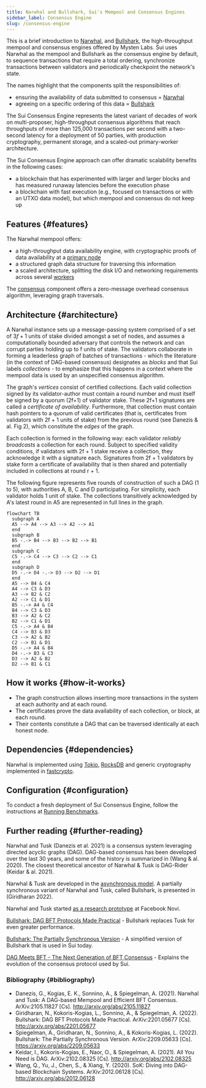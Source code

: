 ```yaml
---
title: Narwhal and Bullshark, Sui's Mempool and Consensus Engines
sidebar_label: Consensus Engine
slug: /consensus-engine
---
```


This is a brief introduction to [Narwhal](https://github.com/MystenLabs/narwhal), and [Bullshark](https://arxiv.org/abs/2209.05633), the high-throughput mempool and consensus engines offered by Mysten Labs. Sui uses Narwhal as the mempool and Bullshark as the consensus engine by default, to sequence transactions that require a total ordering, synchronize transactions between validators and periodically checkpoint the network's state.

The names highlight that the components split the responsibilities of:

-   ensuring the availability of data submitted to consensus = [Narwhal](https://arxiv.org/abs/2105.11827)
-   agreeing on a specific ordering of this data = [Bullshark](https://arxiv.org/abs/2209.05633)

The Sui Consensus Engine represents the latest variant of decades of work on multi-proposer, high-throughput consensus algorithms that reach throughputs of more than 125,000 transactions per second with a two-second latency for a deployment of 50 parties, with production cryptography, permanent storage, and a scaled-out primary-worker architecture.

The Sui Consensus Engine approach can offer dramatic scalability benefits in the following cases:

-   a blockchain that has experimented with larger and larger blocks and has measured runaway latencies before the execution phase
-   a blockchain with fast execution (e.g., focused on transactions or with an UTXO data model), but which mempool and consensus do not keep up

## Features {#features}

The Narwhal mempool offers:

-   a high-throughput data availability engine, with cryptographic proofs of data availability at a [primary node](https://github.com/MystenLabs/sui/blob/main/narwhal/primary)
-   a structured graph data structure for traversing this information
-   a scaled architecture, splitting the disk I/O and networking requirements across several [workers](https://github.com/MystenLabs/sui/blob/main/narwhal/worker)

The [consensus](https://github.com/MystenLabs/sui/blob/main/narwhal/consensus) component offers a zero-message overhead consensus algorithm, leveraging graph traversals.

## Architecture {#architecture}

A Narwhal instance sets up a message-passing system comprised of a set of $3f+1$ units of stake divided amongst a set of nodes, and assumes a computationally bounded adversary that controls the network and can corrupt parties holding up to f units of stake. The validators collaborate in forming a leaderless graph of batches of transactions - which the literature (in the context of DAG-based consensus) designates as _blocks_ and that Sui labels _collections_ - to emphasize that this happens in a context where the mempool data is used by an unspecified consensus algorithm.

The graph's _vertices_ consist of certified collections. Each valid collection signed by its validator-author must contain a round number and must itself be signed by a quorum (2f+1) of validator stake. These 2f+1 signatures are called a _certificate of availability_. Furthermore, that collection must contain hash pointers to a quorum of valid certificates (that is, certificates from validators with 2f + 1 units of stake) from the previous round (see Danezis & al. Fig 2), which constitute the _edges_ of the graph.

Each collection is formed in the following way: each validator _reliably broadcasts_ a collection for each round. Subject to specified validity conditions, if validators with 2f + 1 stake receive a collection, they acknowledge it with a signature each. Signatures from 2f + 1 validators by stake form a certificate of availability that is then shared and potentially included in collections at round r + 1.

The following figure represents five rounds of construction of such a DAG (1 to 5), with authorities A, B, C and D participating. For simplicity, each validator holds 1 unit of stake. The collections transitively acknowledged by A's latest round in A5 are represented in full lines in the graph.

```mermaid
flowchart TB
  subgraph A
  A5 --> A4 --> A3 --> A2 --> A1
  end
  subgraph B
  B5 -.-> B4 --> B3 --> B2 --> B1
  end
  subgraph C
  C5 -.-> C4 --> C3 --> C2 --> C1
  end
  subgraph D
  D5 -.-> D4 -.-> D3 --> D2 --> D1
  end
  A5 --> B4 & C4
  A4 --> C3 & D3
  A3 --> B2 & C2
  A2 --> C1 & D1
  B5 -.-> A4 & C4
  B4 --> C3 & D3
  B3 --> A2 & C2
  B2 --> C1 & D1
  C5 -.-> A4 & B4
  C4 --> B3 & D3
  C3 --> A2 & B2
  C2 --> B1 & D1
  D5 -.-> A4 & B4
  D4 -.-> B3 & C3
  D3 --> A2 & B2
  D2 --> B1 & C1
```

## How it works {#how-it-works}

-   The graph construction allows inserting more transactions in the system at each authority and at each round.
-   The certificates prove the data availability of each collection, or block, at each round.
-   Their contents constitute a DAG that can be traversed identically at each honest node.

## Dependencies {#dependencies}

Narwhal is implemented using [Tokio](https://github.com/tokio-rs/tokio), [RocksDB](https://github.com/facebook/rocksdb/) and generic cryptography implemented in [fastcrypto](https://github.com/MystenLabs/fastcrypto).

## Configuration {#configuration}

To conduct a fresh deployment of Sui Consensus Engine, follow the instructions at [Running Benchmarks](https://github.com/MystenLabs/sui/blob/main/narwhal/benchmark).

## Further reading {#further-reading}

Narwhal and Tusk (Danezis et al. 2021) is a consensus system leveraging directed acyclic graphs (DAG). DAG-based consensus has been developed over the last 30 years, and some of the history is summarized in (Wang & al. 2020). The closest theoretical ancestor of Narwhal & Tusk is DAG-Rider (Keidar & al. 2021).

Narwhal & Tusk are developed in the [asynchronous model](https://decentralizedthoughts.github.io/2019-06-01-2019-5-31-models/). A partially synchronous variant of Narwhal and Tusk, called Bullshark, is presented in (Giridharan 2022).

Narwhal and Tusk started [as a research prototype](https://github.com/facebookresearch/narwhal) at Facebook Novi.

[Bullshark: DAG BFT Protocols Made Practical](https://arxiv.org/pdf/2201.05677.pdf) -
Bullshark replaces Tusk for even greater performance.

[Bullshark: The Partially Synchronous Version](https://arxiv.org/pdf/2209.05633.pdf) -
A simplified version of Bullshark that is used in Sui today.

[DAG Meets BFT - The Next Generation of BFT Consensus](https://decentralizedthoughts.github.io/2022-06-28-DAG-meets-BFT/) - Explains the evolution of the consensus protocol used by Sui.

### Bibliography {#bibliography}

-   Danezis, G., Kogias, E. K., Sonnino, A., & Spiegelman, A. (2021). Narwhal and Tusk: A DAG-based Mempool and Efficient BFT Consensus. ArXiv:2105.11827 [Cs]. http://arxiv.org/abs/2105.11827
-   Giridharan, N., Kokoris-Kogias, L., Sonnino, A., & Spiegelman, A. (2022). Bullshark: DAG BFT Protocols Made Practical. ArXiv:2201.05677 [Cs]. http://arxiv.org/abs/2201.05677
-   Spiegelman, A., Giridharan, N., Sonnino, A., & Kokoris-Kogias, L. (2022). Bullshark: The Partially Synchronous Version. ArXiv:2209.05633 [Cs]. https://arxiv.org/abs/2209.05633
-   Keidar, I., Kokoris-Kogias, E., Naor, O., & Spiegelman, A. (2021). All You Need is DAG. ArXiv:2102.08325 [Cs]. http://arxiv.org/abs/2102.08325
-   Wang, Q., Yu, J., Chen, S., & Xiang, Y. (2020). SoK: Diving into DAG-based Blockchain Systems. ArXiv:2012.06128 [Cs]. http://arxiv.org/abs/2012.06128
